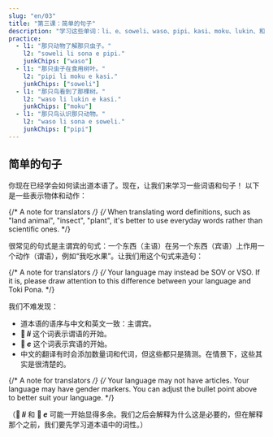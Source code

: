 ```yaml
---
slug: "en/03"
title: "第三课：简单的句子"
description: "学习这些单词：li、e、soweli、waso、pipi、kasi、moku、lukin、和 sona。"
practice:
  - l1: "那只动物了解那只虫子。"
    l2: "soweli li sona e pipi."
    junkChips: ["waso"]
  - l1: "那只虫子在食用树叶。"
    l2: "pipi li moku e kasi."
    junkChips: ["soweli"]
  - l1: "那只鸟看到了那棵树。"
    l2: "waso li lukin e kasi."
    junkChips: ["moku"]
  - l1: "那只鸟认识那只动物。"
    l2: "waso li sona e soweli."
    junkChips: ["pipi"]
---
```



## 简单的句子

你现在已经学会如何读出道本语了。现在，让我们来学习一些词语和句子！
以下是一些表示物体和动作：

<List>
  <Word sl="soweli" m="陆地动物，如猫，狗，牛，老鼠，大象等" />
  <Word sl="waso" m="鸟，如鹅，鸽子，猫头鹰等" />
  <Word sl="pipi" m="昆虫，如甲虫，蚂蚁，蝴蝶，蜘蛛等" />
  <Word sl="kasi" m="植物，如三叶草，白桦树，仙人掌，苔藓等" />
  <Word sl="moku" m="吃或喝" />
  <Word sl="lukin" m="看" />
  <Word sl="sona" m="知道" />
</List>

{/* A note for translators */}
{/*
  When translating word definitions, such as "land animal", "insect", "plant",
  it's better to use everyday words rather than scientific ones.
*/}

很常见的句式是主谓宾的句式：一个东西（主语）在另一个东西（宾语）上作用一个动作（谓语），例如“我吃水果”。让我们用这个句式来造句：

{/* A note for translators */}
{/*
  Your language may instead be SOV or VSO. If it is, please draw attention
  to this difference between your language and Toki Pona.
*/}

<List>
  <Sentence sl="soweli li moku e kasi." m="那个动物吃植物。" />
  <Sentence sl="waso li moku e pipi." m="那只鸟吃虫子。" />
  <Sentence sl="pipi li lukin e soweli." m="那只虫子看到了一只动物." />
  <Sentence sl="waso li sona e kasi." m="那只鸟知道那只树。" />
</List>

我们不难发现：

- 道本语的语序与中文和英文一致：主谓宾。
- **󱤧 *li*** 这个词表示谓语的开始。
- **󱤉 *e*** 这个词表示宾语的开始。
- 中文的翻译有时会添加数量词和代词，但这些都只是猜测。在情景下，这些其实是很清楚的。

{/* A note for translators */}
{/*
  Your language may not have articles. Your language may have gender markers.
  You can adjust the bullet point above to better suit your language.
*/}

（**󱤧 *li*** 和 **󱤉 *e*** 可能一开始显得多余。我们之后会解释为什么这是必要的，但在解释那个之前，我们要先学习道本语中的词性。）

<Practice exercises={frontmatter.practice} />
